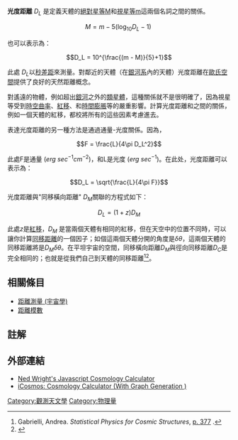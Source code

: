 '''光度距離''' ''D<sub>L</sub>'' 是定義天體的[[絕對星等|絕對星等]]M和[[視星等|視星等]]m這兩個名詞之間的關係。

:<math> M = m - 5 (\log_{10}{D_L} - 1)\!\,</math>

也可以表示為：

:<math> D_L = 10^{\frac{(m - M)}{5}+1}</math>

此處 ''D<sub>L</sub>''以[[秒差距|秒差距]]來測量。對鄰近的天體（在[[銀河系|銀河系]]內的天體）光度距離在[[歐氏空間|歐氏空間]]提供了良好的天然距離概念。

對遙遠的物體，例如超出[[銀河|銀河]]之外的[[類星體|類星體]]，這種關係就不是很明確了，因為視星等受到[[時空|時空]][[曲率|曲率]]、[[紅移|紅移]]、和[[時間膨脹|時間膨脹]]等的嚴重影響。計算光度距離和之間的關係，例如一個天體的紅移，都校將所有的這些因素考慮進去。

表達光度距離的另一種方法是通過通量-光度關係。因為，

:<math> F = \frac{L}{4\pi D_L^2}</math>

此處F是通量 <math>(erg </math> <math> sec^{-1} cm^{-2}) </math>，和L是光度 <math>(erg </math> <math>  sec^{-1} ) </math>。在此处，光度距離可以表示為： 

:<math> D_L = \sqrt{\frac{L}{4\pi F}}</math>

光度距離與"同移橫向距離" <math>D_M</math>關聯的方程式如下： 

:<math> D_L = (1 + z) D_M</math>

此處''z''是[[紅移|紅移]]，<math>D_M</math> 是當兩個天體有相同的紅移，但在天空中的位置不同時，可以讓你計算[[同移距離|同移距離]]的一個因子；如個這兩個天體分開的角度是<math>\delta \theta</math>，這兩個天體的同移距離將是<math>D_M \delta \theta</math>。在平坦宇宙的空間，同移橫向距離<math>D_M</math>與徑向同移距離<math>D_C</math>是完全相同的；也就是從我們自己到天體的同移距離<ref>Gabrielli, Andrea. ''Statistical Physics for Cosmic Structures'', [http://books.google.com/books?id=nYHRdjxKOEMC&lpg=PP1&pg=PA377#v=onepage&q&f=false p. 377] {{Wayback|url=http://books.google.com/books?id=nYHRdjxKOEMC&lpg=PP1&pg=PA377#v=onepage&q&f=false |date=20121115023818 }}.</ref><ref>{{cite web |url=http://www.mpifr-bonn.mpg.de/staff/hvoss/DiplWeb/DiplWebap1.html |title=存档副本 |accessdate=2010-10-22 |deadurl=yes |archiveurl=https://web.archive.org/web/20110102134709/http://www.mpifr-bonn.mpg.de/staff/hvoss/DiplWeb/DiplWebap1.html |archivedate=2011-01-02 }}</ref>。

== 相關條目 ==

* [[距離測量_(宇宙學)|距離測量 (宇宙學)]]
* [[距離模數|距離模數]]

== 註解 ==
{{reflist}}

== 外部連結 ==
* [http://www.astro.ucla.edu/~wright/CosmoCalc.html Ned Wright's Javascript Cosmology Calculator]{{Wayback|url=http://www.astro.ucla.edu/~wright/CosmoCalc.html |date=20180929102855 }}
*[http://icosmos.co.uk/ iCosmos: Cosmology Calculator (With Graph Generation )]{{Wayback|url=http://icosmos.co.uk/ |date=20120106132139 }}

[[Category:觀測天文學|Category:觀測天文學]]
[[Category:物理量|Category:物理量]]

{{Physics-stub}}